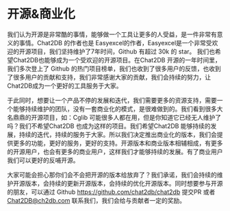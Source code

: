  # 开源&商业化
 我们认为开源是非常酷的事情，能够做一个工具让更多的人受益，是一件非常有意义的事情。Chat2DB 的作者也是 Easyexcel的作者，Easyexcel是一个非常受欢迎的开源项目，我们坚持维护了7年时间，Github 有超过 30k 的 star。 我们也希望Chat2DB也能够成为一个受欢迎的开源项目。在Chat2DB 开源的一年时间里，我们多次登上了 Github 的热门项目榜单，我们也收到了很多用户的反馈，也收到了很多用户的贡献和支持，我们非常感谢大家的贡献，我们会持续的努力，让Chat2DB成为一个更好的工具服务于大家。

 于此同时，想要让一个产品不停的发展和迭代，我们需要更多的资源支持，需要一个能够持续维护的团队，没有一套商业化的模式，是很难做到的。我们看到很多大名鼎鼎的开源项目，如：Cglib 可能很多人都在用，但是你知道它已经无人维护了吗？我们不希望Chat2DB 也成为这样的项目。我们希望Chat2DB 能够持续的发展，持续的迭代，持续的服务于大家。所以我们决定推出商业化的版本，我们会提供更多的功能，更好的服务，更好的支持。开源版本和商业版本相辅相成，有更多的开源用户，也会有更多的商业用户，这样我们才能够持续的发展。有了商业用户我们可以更好的反哺开源。

 大家可能会担心那你们会不会把开源的版本给放弃了？我们承诺，我们会持续的维护开源版本，会持续的更新开源版本，会持续的优化开源版本。同时想要参与开源的朋友，可以通过 Github https://github.com/chat2db/chat2db 提交PR 或者 Chat2DB@ch2db.com 联系我们，我们会给与贡献者一定的奖励。